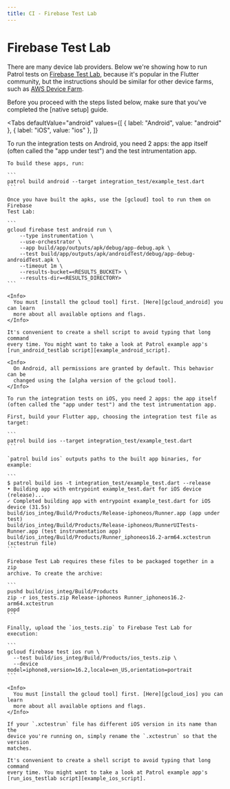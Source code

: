 ```yaml
---
title: CI - Firebase Test Lab
---
```


# Firebase Test Lab

There are many device lab providers. Below we're showing how to run Patrol tests
on [Firebase Test Lab], because it's popular in the Flutter community, but the
instructions should be similar for other device farms, such as [AWS Device
Farm][aws_device_farm].

<Info>
  Before you proceed with the steps listed below, make sure that you've
  completed the [native setup] guide.
</Info>

<Tabs
  defaultValue="android"
  values={[
    { label: "Android", value: "android" },
    { label: "iOS", value: "ios" },
  ]}
>
  <TabItem value="android">
    To run the integration tests on Android, you need 2 apps: the app itself
    (often called the "app under test") and the test intrumentation app.

    To build these apps, run:

    ```
    patrol build android --target integration_test/example_test.dart
    ```

    Once you have built the apks, use the [gcloud] tool to run them on Firebase
    Test Lab:

    ```
    gcloud firebase test android run \
        --type instrumentation \
        --use-orchestrator \
        --app build/app/outputs/apk/debug/app-debug.apk \
        --test build/app/outputs/apk/androidTest/debug/app-debug-androidTest.apk \
        --timeout 1m \
        --results-bucket=<RESULTS_BUCKET> \
        --results-dir=<RESULTS_DIRECTORY>
    ```

    <Info>
      You must [install the gcloud tool] first. [Here][gcloud_android] you can learn
      more about all available options and flags.
    </Info>

    It's convenient to create a shell script to avoid typing that long command
    every time. You might want to take a look at Patrol example app's
    [run_android_testlab script][example_android_script].

    <Info>
      On Android, all permissions are granted by default. This behavior can be
      changed using the [alpha version of the gcloud tool].
    </Info>

  </TabItem>
  <TabItem value="ios">

    To run the integration tests on iOS, you need 2 apps: the app itself
    (often called the "app under test") and the test intrumentation app.

    First, build your Flutter app, choosing the integration test file as target:

    ```
    patrol build ios --target integration_test/example_test.dart
    ```

    `patrol build ios` outputs paths to the built app binaries, for example:

    ```
    $ patrol build ios -t integration_test/example_test.dart --release
    • Building app with entrypoint example_test.dart for iOS device (release)...
    ✓ Completed building app with entrypoint example_test.dart for iOS device (31.5s)
    build/ios_integ/Build/Products/Release-iphoneos/Runner.app (app under test)
    build/ios_integ/Build/Products/Release-iphoneos/RunnerUITests-Runner.app (test instrumentation app)
    build/ios_integ/Build/Products/Runner_iphoneos16.2-arm64.xctestrun (xctestrun file)
    ```

    Firebase Test Lab requires these files to be packaged together in a zip
    archive. To create the archive:

    ```
    pushd build/ios_integ/Build/Products
    zip -r ios_tests.zip Release-iphoneos Runner_iphoneos16.2-arm64.xctestrun
    popd
    ```

    Finally, upload the `ios_tests.zip` to Firebase Test Lab for execution:

    ```
    gcloud firebase test ios run \
      --test build/ios_integ/Build/Products/ios_tests.zip \
      --device model=iphone8,version=16.2,locale=en_US,orientation=portrait
    ```

    <Info>
      You must [install the gcloud tool] first. [Here][gcloud_ios] you can learn
      more about all available options and flags.
    </Info>

    If your `.xctestrun` file has different iOS version in its name than the
    device you're running on, simply rename the `.xctestrun` so that the version
    matches.

    It's convenient to create a shell script to avoid typing that long command
    every time. You might want to take a look at Patrol example app's
    [run_ios_testlab script][example_ios_script].

  </TabItem>
</Tabs>

[native setup]: /getting-started
[gcloud]: https://cloud.google.com/sdk/gcloud
[example_android_script]: https://github.com/leancodepl/patrol/blob/master/packages/patrol/example/run_android_testlab
[example_ios_script]: https://github.com/leancodepl/patrol/blob/master/packages/patrol/example/run_ios_testlab
[firebase test lab]: https://firebase.google.com/products/test-lab
[aws_device_farm]: https://aws.amazon.com/device-farm
[install the gcloud tool]: https://cloud.google.com/sdk/docs/install
[gcloud_android]: https://cloud.google.com/sdk/gcloud/reference/firebase/test/android/run
[gcloud_ios]: https://cloud.google.com/sdk/gcloud/reference/firebase/test/ios/run
[alpha version of the gcloud tool]: https://cloud.google.com/sdk/gcloud/reference/alpha/firebase/test/android/run#--grant-permissions

